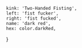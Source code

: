 
	kink: 'Two-Handed Fisting',
	left: 'fist fucker',
	right: 'fist fucked',
	name: 'dark red',
	hex: color.darkRed,
}

